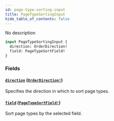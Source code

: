 ```yaml
---
id: page-type-sorting-input
title: PageTypeSortingInput
hide_table_of_contents: false
---
```


No description

```graphql
input PageTypeSortingInput {
  direction: OrderDirection!
  field: PageTypeSortField!
}
```

### Fields

#### [`direction`](#) ([`OrderDirection!`](../../../developer/api-reference/enums/order-direction))

Specifies the direction in which to sort page types.

#### [`field`](#) ([`PageTypeSortField!`](../../../developer/api-reference/enums/page-type-sort-field))

Sort page types by the selected field.

